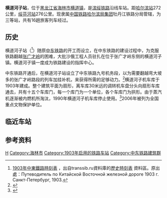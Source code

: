 {{Infobox China railway station
| 车站名称 = 横道河子站
| 图片 = Hengdaohezi Railway Station.jpg
| 图片介绍 = 站房
| 其他名称 = Хандаохэцзы（中東鐵路時代）
| 车站拼音 = Hengdaohezi
| 英文名称 = Hengdaohezi Railway Station
| 车站代码 = 62081<ref>{{cite book|title=中华人民共和国铁路车站代码（GB/T 10302-2010）|publisher=中国标准出版社|year=2010|isbn=155066140495|ignore-isbn-error=true|pages=14}}</ref>
| 电报码 = HDB
| 拼音码 = HDZ
| 车站类型 = 
| 技术性质 = 
| 业务性质 = 
| 始建时间 = 
| 开通运营 = 1903年
| 车站位置 = [[黑龙江省|黑龙江省]][[牡丹江市|牡丹江市]][[海林市|海林市]][[横道镇|横道镇]]
| 坐标 = 
| 归属 = [[中国铁路哈尔滨局集团|中国铁路哈尔滨局集团]][[牡丹江车务段|牡丹江车务段]]
| 线路 = [[滨绥铁路|滨绥铁路]]
| 车站等级 = [[三等站_(中国大陆)|三等站]]
| 使用状态 = 运营中
| 股道数目 = 
| 正线 = 
| 到发线 = 
| 其它线 = 
| 月台数目 = 
| 侧式站台 = 
| 岛式站台 = 
| 站台面 = 
| 网站 = 
| 站线配置图 = 
}}
{{文物保护单位
| 级别 = 全国
| 省区市 = 黑龙江省
| 名称 = 中东铁路建筑群<br/>横道河子机车库
| 图片 = 横道河子老机车库背面 - panoramio.jpg
| 编号 = 
| 分类 = 近现代重要史迹及代表性建筑
| 时代 =  1903年
| 所在 = [[黑龙江省|黑龙江省]][[海林市|海林市]]
| 坐标 = 
| 登录 = 2006年
}}

'''横道河子站'''，位于[[黑龙江省|黑龙江省]][[海林市|海林市]][[横道镇|横道镇]]，是[[滨绥铁路|滨绥铁路]]沿线车站。距[[哈尔滨站|哈尔滨站]]272公里，[[绥芬河站|绥芬河站]]276公里。现隶属[[中国铁路哈尔滨局集团|中国铁路哈尔滨局集团]]牡丹江铁路分局管辖，为三等站，共有16趟旅客列车经过。

==历史==
横道河子站（{{lang-ru|Станция Хандаохэцзы}}<ref>[https://transsib.ru/Photo/Timetable/1903-transsib-g.jpg 1903年中東鐵路時刻表] {{Wayback|url=https://transsib.ru/Photo/Timetable/1903-transsib-g.jpg |date=20120529062401 }}，出自transsib.ru資料庫的[https://transsib.ru/history/history-timetable.htm 歷史時刻表] {{Wayback|url=https://transsib.ru/history/history-timetable.htm |date=20200710064608 }}資料區。原出處：Путеводитель по Китайской Восточной железной дороге 1903 г. Санкт-Петербург, 1903.</ref>）随原[[東清鐵路|中东铁路]]的开工而设立，在中东铁路的建设过程中，为克服铁路翻越[[张广才岭|张广才岭]]的困难，大批沙俄工程人员驻扎在位于张广才岭东侧的横道河子镇。横道河子镇一度成为铁路建设的指挥中心。

中东铁路开通后，在横道河子站设立了中东铁路九号机务段，以为需要翻越弯大坡多的张广才岭路段的列车加挂补机，来获得所需的足够动力。<ref>{{cite book|author = 罗春晓|authorlink = 罗春晓|title = [[中国铁道风景线·1|中国铁道风景线·1]]|publisher = 中国铁道出版社|series = |year = 2015|isbn = 978-7-113-20034-3}}</ref>横道河子机车库于1903年建成。整个建筑平面为扇形，离车库30米远的调转机车盘分头向扇形车库通去，共有十五个车库门，每一个库门为一个单位，各个车库门为拱形。由于蒸汽机逐渐被内燃机所淘汰，1990年横道河子机车库停止使用。<ref>{{cite news|url=http://news.xinhuanet.com/local/2015-12/06/c_128502375.htm|title=横道河子机车库东正教圣母进堂教堂获选全国十佳文保工程|publisher=黑龙江日报|date=2015-12-06|accessdate=2016-05-14|archive-date=2017-01-13|archive-url=https://web.archive.org/web/20170113070225/http://news.xinhuanet.com/local/2015-12/06/c_128502375.htm|dead-url=no}}</ref>2006年被列为全国重点文物保护单位。

==临近车站==
{{start rail box|[[File:China_Railways.svg|16px]] [[中国铁路|中国铁路]]}}
{{s-inop|[[治山站|治山站]]|{{站|哈尔滨}}方向}}
{{s-line|[[滨绥铁路|滨绥铁路]]<br />← 11km 横道河子站 10km →}}
{{s-inop|[[道林站|道林站]]|{{站|绥芬河}}方向}}
{{end box}}

== 参考资料 ==
{{reflist}}

{{滨绥铁路}}

[[Category:牡丹江市铁路车站|H]]
[[Category:海林市|Category:海林市]]
[[Category:1903年启用的铁路车站|Category:1903年启用的铁路车站]]
[[Category:中东铁路建筑群|Category:中东铁路建筑群]]